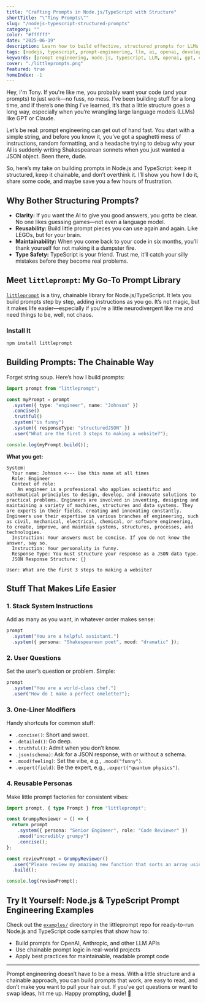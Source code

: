 ```yaml
---
title: "Crafting Prompts in Node.js/TypeScript with Structure"
shortTitle: "\"Tiny Prompts\""
slug: "/nodejs-typescript-structured-prompts"
category: ""
color: "#ffffff"
date: "2025-06-19"
description: Learn how to build effective, structured prompts for LLMs in Node.js and TypeScript using a modern, chainable approach. Improve your AI prompt engineering workflow with best practices and code examples.
tags: [nodejs, typescript, prompt-engineering, llm, ai, openai, developer-tools, mdx, prompt-library, gpt, chatgpt, prompt-design, software-engineering, code-examples, productivity, best-practices]
keywords: [prompt engineering, node.js, typescript, LLM, openai, gpt, chatgpt, ai, developer tools, prompt library, structured prompts, chainable api, code examples, best practices, productivity, software engineering]
cover: "./littleprompts.png"
featured: true
homeIndex: -1
---
```


Hey, I'm Tony. If you're like me, you probably want your code (and your prompts) to just work—no fuss, no mess. I’ve been building stuff for a long time, and if there’s one thing I’ve learned, it’s that a little structure goes a long way, especially when you’re wrangling large language models (LLMs) like GPT or Claude. 

Let’s be real: prompt engineering can get out of hand fast. You start with a simple string, and before you know it, you’ve got a spaghetti mess of instructions, random formatting, and a headache trying to debug why your AI is suddenly writing Shakespearean sonnets when you just wanted a JSON object. Been there, dude.

So, here’s my take on building prompts in Node.js and TypeScript: keep it structured, keep it chainable, and don’t overthink it. I’ll show you how I do it, share some code, and maybe save you a few hours of frustration.

## Why Bother Structuring Prompts?

- **Clarity:** If you want the AI to give you good answers, you gotta be clear. No one likes guessing games—not even a language model.
- **Reusability:** Build little prompt pieces you can use again and again. Like LEGOs, but for your brain.
- **Maintainability:** When you come back to your code in six months, you’ll thank yourself for not making it a dumpster fire.
- **Type Safety:** TypeScript is your friend. Trust me, it’ll catch your silly mistakes before they become real problems.

## Meet `littleprompt`: My Go-To Prompt Library

[`littleprompt`](https://www.npmjs.com/package/littleprompt) is a tiny, chainable library for Node.js/TypeScript. It lets you build prompts step by step, adding instructions as you go. It’s not magic, but it makes life easier—especially if you’re a little neurodivergent like me and need things to be, well, not chaos.

### Install It

```bash
npm install littleprompt
```

## Building Prompts: The Chainable Way

Forget string soup. Here’s how I build prompts:

```typescript
import prompt from "littleprompt";

const myPrompt = prompt
  .system({ type: "engineer", name: "Johnson" })
  .concise()
  .truthful()
  .system("is funny")
  .system({ responseType: "structuredJSON" })
  .user("What are the first 3 steps to making a website?");

console.log(myPrompt.build());
```

**What you get:**

```
System: 
  Your name: Johnson <--- Use this name at all times
  Role: Engineer
  Context of role:
    An engineer is a professional who applies scientific and mathematical principles to design, develop, and innovate solutions to practical problems. Engineers are involved in inventing, designing and maintaining a variety of machines, structures and data systems. They are experts in their fields, creating and innovating constantly. Engineers use their expertise in various branches of engineering, such as civil, mechanical, electrical, chemical, or software engineering, to create, improve, and maintain systems, structures, processes, and technologies.
  Instruction: Your answers must be concise. If you do not know the answer, say so. 
  Instruction: Your personality is funny. 
  Response Type: You must structure your response as a JSON data type.
  JSON Response Structure: {}

User: What are the first 3 steps to making a website?
```

## Stuff That Makes Life Easier

### 1. Stack System Instructions

Add as many as you want, in whatever order makes sense:

```typescript
prompt
  .system("You are a helpful assistant.")
  .system({ persona: "Shakespearean poet", mood: "dramatic" });
```

### 2. User Questions

Set the user’s question or problem. Simple:

```typescript
prompt
  .system("You are a world-class chef.")
  .user("How do I make a perfect omelette?");
```

### 3. One-Liner Modifiers

Handy shortcuts for common stuff:

- `.concise()`: Short and sweet.
- `.detailed()`: Go deep.
- `.truthful()`: Admit when you don’t know.
- `.json(schema)`: Ask for a JSON response, with or without a schema.
- `.mood(feeling)`: Set the vibe, e.g., `.mood("funny")`.
- `.expert(field)`: Be the expert, e.g., `.expert("quantum physics")`.

### 4. Reusable Personas

Make little prompt factories for consistent vibes:

```typescript
import prompt, { type Prompt } from "littleprompt";

const GrumpyReviewer = () => {
  return prompt
    .system({ persona: "Senior Engineer", role: "Code Reviewer" })
    .mood("incredibly grumpy")
    .concise();
};

const reviewPrompt = GrumpyReviewer()
  .user("Please review my amazing new function that sorts an array using bubble sort.")
  .build();

console.log(reviewPrompt);
```

## Try It Yourself: Node.js & TypeScript Prompt Engineering Examples

Check out the [`examples/`](https://github.com/TonyRice/littleprompt/tree/main/examples) directory in the littleprompt repo for ready-to-run Node.js and TypeScript code samples that show how to:

- Build prompts for OpenAI, Anthropic, and other LLM APIs
- Use chainable prompt logic in real-world projects
- Apply best practices for maintainable, readable prompt code

---

Prompt engineering doesn’t have to be a mess. With a little structure and a chainable approach, you can build prompts that work, are easy to read, and don’t make you want to pull your hair out. If you’ve got questions or want to swap ideas, hit me up. Happy prompting, dude! 🤏
